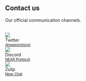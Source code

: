 ## Contact us

Our official communication channels.

<br/>

<div class="container">
  <div class="row">
    <div class="col" style={{ '--ifm-col-width': '250px', marginBottom: '2em'}}>
      <div class="avatar">
        <img
          class="avatar__photo"
          src={require("@site/static/docs/assets/home/twitter.png").default} />
        <div class="avatar__intro">
          <div class="avatar__name">Twitter</div>
          <small class="avatar__subtitle"><a href="https://twitter.com/@nearprotocol">@nearprotocol</a></small>
        </div>
      </div>
    </div>
    <div class="col" style={{ '--ifm-col-width': '250px', marginBottom: '2em'}}>
      <div class="avatar">
        <img
          class="avatar__photo"
          src={require("@site/static/docs/assets/home/discord.png").default} />
        <div class="avatar__intro">
          <div class="avatar__name">Discord</div>
          <small class="avatar__subtitle"><a href="https://near.chat">NEAR Protocol</a></small>
        </div>
      </div>
    </div>
    <div class="col" style={{ '--ifm-col-width': '250px', marginBottom: '2em'}}>
      <div class="avatar">
        <img
          class="avatar__photo"
          src={require("@site/static/docs/assets/home/zulip.png").default} />
        <div class="avatar__intro">
          <div class="avatar__name">Zulip</div>
          <small class="avatar__subtitle"><a href="https://near.zulipchat.com/">Near Chat</a></small>
        </div>
      </div>
    </div>
  </div>
</div>
